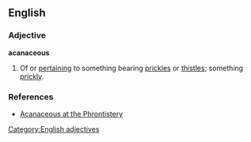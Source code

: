 ==English==

===Adjective===
'''acanaceous'''

# Of or [[pertaining]] to something bearing [[prickle]]s or [[thistle]]s; something [[prickly]].
===References===
*[http://phrontistery.info/a.html Acanaceous at the Phrontistery]
[[Category:English adjectives]]